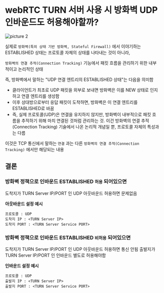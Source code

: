# webRTC TURN 서버 사용 시 방화벽 UDP 인바운드도 허용해야할까?

![picture 2](./images/webrtc-turn-server-usage-firewall-in-outbound-policy-explanation-1741854204101.png)  


실제로 `방화벽(특히 상태 기반 방화벽, Stateful Firewall)` 에서 이야기하는 ESTABLISHED 상태는 프로토콜 자체의 상태를 나타내는 것이 아니라,

`방화벽의 연결 추적(Connection Tracking)` 기능에서 패킷 흐름을 관리하기 위한 내부적이고 논리적인 상태

즉, 방화벽에서 말하는 "UDP 연결 엔트리의 ESTABLISHED 상태"는 다음을 의미함

- 클라이언트가 최초로 UDP 패킷을 외부로 보내면 방화벽은 이를 NEW 상태로 인지하고 연결 엔트리를 생성함
- 이후 상대방으로부터 응답 패킷이 도착하면, 방화벽은 이 연결 엔트리를 ESTABLISHED로 바꿈
- 즉, 실제 프로토콜(UDP)은 연결을 유지하지 않지만, 방화벽이 내부적으로 패킷 흐름을 추적하기 위해 마치 연결된 것처럼 관리하는 것.
이건 방화벽의 연결 추적(Connection Tracking) 기술에서 나온 논리적 개념일 뿐, 프로토콜 자체의 특성과는 다름


이것은 TCP 통신에서 말하는 `연결` 과는 다른 `방화벽의 연결 추적(Connection Tracking)` 에서만 해당되는 내용

## 결론

### 방화벽 정책으로 인바운드 ESTABLISHED `허용` 되어있으면

도착지가 TURN Server IP/PORT 인 UDP 아웃바운드 허용하면 문제없음

**아웃바운드 설정 예시**

```text
프로토콜 : UDP
도착지 IP : <TURN Server IP>
도착지 PORT : <TURN Server Service PORT>
```

### 방화벽 정책으로 인바운드 ESTABLISHED `비허용` 되어있으면

도착지가 TURN Server IP/PORT 인 UDP 아웃바운드 허용하면 통신 안됨
출발지가 TURN Server IP/PORT 인 인바운드 별도로 허용해야함

**인바운드 설정 예시**

```text
프로토콜 : UDP
출발지 IP : <TURN Server IP>
출발지 PORT : <TURN Server Service PORT>
```